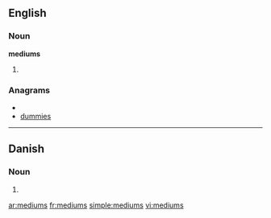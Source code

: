 ==English==

===Noun===
'''mediums'''

# {{plural of|[[medium]]}}

===Anagrams===
* {{alphagram|deimmsu}}
* [[dummies#English|dummies]]

----

==Danish==

===Noun===
{{infl|da|noun form|g=n}}

# {{form of|genitive singular indefinite|medium|lang=Danish}}

[[ar:mediums]]
[[fr:mediums]]
[[simple:mediums]]
[[vi:mediums]]
